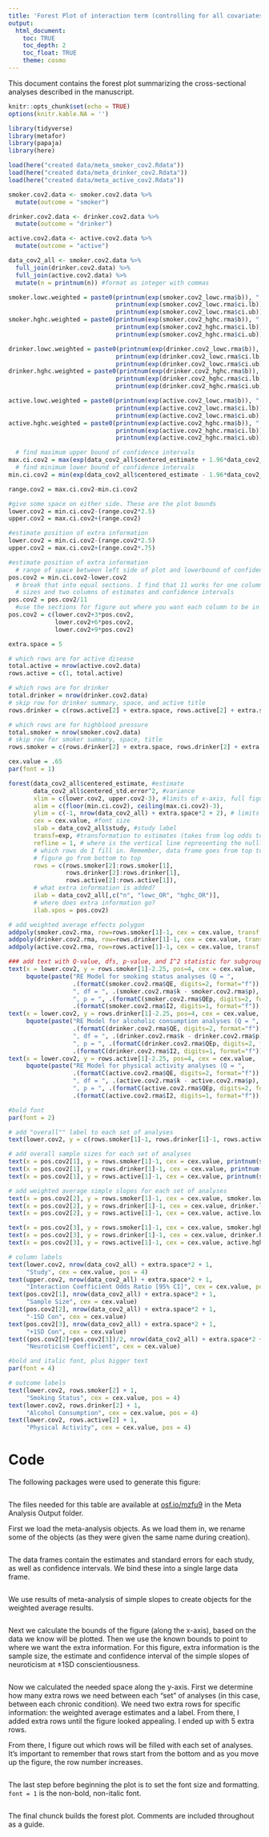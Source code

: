 ```yaml
---
title: 'Forest Plot of interaction term (controlling for all covariates)'
output: 
  html_document:
    toc: TRUE
    toc_depth: 2
    toc_float: TRUE
    theme: cosmo
---
```


This document contains the forest plot summarizing the cross-sectional analyses described in the manuscript. 

```r
knitr::opts_chunk$set(echo = TRUE)
options(knitr.kable.NA = '')
```

```r
library(tidyverse)
library(metafor)
library(papaja)
library(here)
```

```r
load(here("created data/meta_smoker_cov2.Rdata"))
load(here("created data/meta_drinker_cov2.Rdata"))
load(here("created data/meta_active_cov2.Rdata"))
```

```r
smoker.cov2.data <- smoker.cov2.data %>%
  mutate(outcome = "smoker")

drinker.cov2.data <- drinker.cov2.data %>%
  mutate(outcome = "drinker")

active.cov2.data <- active.cov2.data %>%
  mutate(outcome = "active")

data_cov2_all <- smoker.cov2.data %>%
  full_join(drinker.cov2.data) %>%
  full_join(active.cov2.data) %>%
  mutate(n = printnum(n)) #format as integer with commas
```

```r
smoker.lowc.weighted = paste0(printnum(exp(smoker.cov2_lowc.rma$b)), " [", 
                              printnum(exp(smoker.cov2_lowc.rma$ci.lb)), ", ",
                              printnum(exp(smoker.cov2_lowc.rma$ci.ub)), "]")
smoker.hghc.weighted = paste0(printnum(exp(smoker.cov2_hghc.rma$b)), " [", 
                              printnum(exp(smoker.cov2_hghc.rma$ci.lb)), ", ",
                              printnum(exp(smoker.cov2_hghc.rma$ci.ub)), "]")

drinker.lowc.weighted = paste0(printnum(exp(drinker.cov2_lowc.rma$b)), " [", 
                              printnum(exp(drinker.cov2_lowc.rma$ci.lb)), ", ",
                              printnum(exp(drinker.cov2_lowc.rma$ci.ub)), "]")
drinker.hghc.weighted = paste0(printnum(exp(drinker.cov2_hghc.rma$b)), " [", 
                              printnum(exp(drinker.cov2_hghc.rma$ci.lb)), ", ",
                              printnum(exp(drinker.cov2_hghc.rma$ci.ub)), "]")

active.lowc.weighted = paste0(printnum(exp(active.cov2_lowc.rma$b)), " [", 
                              printnum(exp(active.cov2_lowc.rma$ci.lb)), ", ",
                              printnum(exp(active.cov2_lowc.rma$ci.ub)), "]")
active.hghc.weighted = paste0(printnum(exp(active.cov2_hghc.rma$b)), " [", 
                              printnum(exp(active.cov2_hghc.rma$ci.lb)), ", ",
                              printnum(exp(active.cov2_hghc.rma$ci.ub)), "]")
```


```r
  # find maximum upper bound of confidence intervals
max.ci.cov2 = max(exp(data_cov2_all$centered_estimate + 1.96*data_cov2_all$centered_std.error))
  # find minimum lower bound of confidence intervals
min.ci.cov2 = min(exp(data_cov2_all$centered_estimate - 1.96*data_cov2_all$centered_std.error))

range.cov2 = max.ci.cov2-min.ci.cov2

#give some space on either side. These are the plot bounds
lower.cov2 = min.ci.cov2-(range.cov2*2.5) 
upper.cov2 = max.ci.cov2+(range.cov2)

#estimate position of extra information
lower.cov2 = min.ci.cov2-(range.cov2*2.5)
upper.cov2 = max.ci.cov2+(range.cov2*.75)

#estimate position of extra information
  # range of space between left side of plot and lowerbound of confidence intervals
pos.cov2 = min.ci.cov2-lower.cov2
  # break that into equal sections. I find that 11 works for one column of sample
  # sizes and two columns of estimates and confidence intervals
pos.cov2 = pos.cov2/11
  #use the sections for figure out where you want each column to be in that space
pos.cov2 = c(lower.cov2+3*pos.cov2,
             lower.cov2+6*pos.cov2,
             lower.cov2+9*pos.cov2)
```

```r
extra.space = 5

# which rows are for active disease
total.active = nrow(active.cov2.data)
rows.active = c(1, total.active)

# which rows are for drinker
total.drinker = nrow(drinker.cov2.data)
# skip row for drinker summary, space, and active title
rows.drinker = c(rows.active[2] + extra.space, rows.active[2] + extra.space + total.drinker - 1)

# which rows are for highblood pressure
total.smoker = nrow(smoker.cov2.data)
# skip row for smoker summary, space, title
rows.smoker = c(rows.drinker[2] + extra.space, rows.drinker[2] + extra.space + total.smoker - 1)
```

```r
cex.value = .65
par(font = 1)
```

```r
forest(data_cov2_all$centered_estimate, #estimate
       data_cov2_all$centered_std.error^2, #variance
       xlim = c(lower.cov2, upper.cov2-3), #limits of x-axis, full figure
       alim = c(floor(min.ci.cov2), ceiling(max.ci.cov2)-3),
       ylim = c(-1, nrow(data_cov2_all) + extra.space*2 + 2), # limits of y-axis
       cex = cex.value, #font size
       slab = data_cov2_all$study, #study label
       transf=exp, #transformation to estimates (takes from log odds to odds ratio)
       refline = 1, # where is the vertical line representing the null?
       # which rows do I fill in. Remember, data frame goes from top to bottom, but row numbers on 
       # figure go from bottom to top
       rows = c(rows.smoker[2]:rows.smoker[1], 
                rows.drinker[2]:rows.drinker[1],
                rows.active[2]:rows.active[1]),
       # what extra information is added?
       ilab = data_cov2_all[,c("n", "lowc_OR", "hghc_OR")],
       # where does extra information go?
       ilab.xpos = pos.cov2)

# add weighted average effects polygon
addpoly(smoker.cov2.rma, row=rows.smoker[1]-1, cex = cex.value, transf = exp, mlab = "", col = "blue")
addpoly(drinker.cov2.rma, row=rows.drinker[1]-1, cex = cex.value, transf = exp, mlab = "", col = "blue")
addpoly(active.cov2.rma, row=rows.active[1]-1, cex = cex.value, transf = exp, mlab = "", col = "blue")

### add text with Q-value, dfs, p-value, and I^2 statistic for subgroups
text(x = lower.cov2, y = rows.smoker[1]-2.25, pos=4, cex = cex.value,
     bquote(paste("RE Model for smoking status analyses (Q = ",
                  .(formatC(smoker.cov2.rma$QE, digits=2, format="f")),
                  ", df = ", .(smoker.cov2.rma$k - smoker.cov2.rma$p),
                  ", p = ", .(formatC(smoker.cov2.rma$QEp, digits=2, format="f")), "; ", I^2, " = ",
                  .(formatC(smoker.cov2.rma$I2, digits=1, format="f")), "%)")))
text(x = lower.cov2, y = rows.drinker[1]-2.25, pos=4, cex = cex.value,
     bquote(paste("RE Model for alcoholic consumption analyses (Q = ",
                  .(formatC(drinker.cov2.rma$QE, digits=2, format="f")),
                  ", df = ", .(drinker.cov2.rma$k - drinker.cov2.rma$p),
                  ", p = ", .(formatC(drinker.cov2.rma$QEp, digits=2, format="f")), "; ", I^2, " = ",
                  .(formatC(drinker.cov2.rma$I2, digits=1, format="f")), "%)")))
text(x = lower.cov2, y = rows.active[1]-2.25, pos=4, cex = cex.value,
     bquote(paste("RE Model for physical activity analyses (Q = ",
                  .(formatC(active.cov2.rma$QE, digits=2, format="f")),
                  ", df = ", .(active.cov2.rma$k - active.cov2.rma$p),
                  ", p = ", .(formatC(active.cov2.rma$QEp, digits=2, format="f")), "; ", I^2, " = ",
                  .(formatC(active.cov2.rma$I2, digits=1, format="f")), "%)")))

#bold font
par(font = 2)

# add "overall"" label to each set of analyses
text(lower.cov2, y = c(rows.smoker[1]-1, rows.drinker[1]-1, rows.active[1]-1), pos = 4, cex = cex.value, "Overall")

# add overall sample sizes for each set of analyses
text(x = pos.cov2[1], y = rows.smoker[1]-1, cex = cex.value, printnum(sum(smoker.cov2.data$n)))
text(x = pos.cov2[1], y = rows.drinker[1]-1, cex = cex.value, printnum(sum(drinker.cov2.data$n)))
text(x = pos.cov2[1], y = rows.active[1]-1, cex = cex.value, printnum(sum(active.cov2.data$n)))

# add weighted average simple slopes for each set of analyses
text(x = pos.cov2[2], y = rows.smoker[1]-1, cex = cex.value, smoker.lowc.weighted)
text(x = pos.cov2[2], y = rows.drinker[1]-1, cex = cex.value, drinker.lowc.weighted)
text(x = pos.cov2[2], y = rows.active[1]-1, cex = cex.value, active.lowc.weighted)

text(x = pos.cov2[3], y = rows.smoker[1]-1, cex = cex.value, smoker.hghc.weighted)
text(x = pos.cov2[3], y = rows.drinker[1]-1, cex = cex.value, drinker.hghc.weighted)
text(x = pos.cov2[3], y = rows.active[1]-1, cex = cex.value, active.hghc.weighted)

# column labels
text(lower.cov2, nrow(data_cov2_all) + extra.space*2 + 1,
     "Study", cex = cex.value, pos = 4)
text(upper.cov2, nrow(data_cov2_all) + extra.space*2 + 1,
     "Interaction Coefficient Odds Ratio [95% CI]", cex = cex.value, pos=2)
text(pos.cov2[1], nrow(data_cov2_all) + extra.space*2 + 1,
     "Sample Size", cex = cex.value)
text(pos.cov2[2], nrow(data_cov2_all) + extra.space*2 + 1,
     "-1SD Con", cex = cex.value)
text(pos.cov2[3], nrow(data_cov2_all) + extra.space*2 + 1,
     "+1SD Con", cex = cex.value)
text((pos.cov2[2]+pos.cov2[3])/2, nrow(data_cov2_all) + extra.space*2 + 2,
     "Neuroticism Coefficient", cex = cex.value)

#bold and italic font, plus bigger text
par(font = 4)

# outcome labels
text(lower.cov2, rows.smoker[2] + 1,
     "Smoking Status", cex = cex.value, pos = 4)
text(lower.cov2, rows.drinker[2] + 1,
     "Alcohol Consumption", cex = cex.value, pos = 4)
text(lower.cov2, rows.active[2] + 1,
     "Physical Activity", cex = cex.value, pos = 4)
```

# Code

The following packages were used to generate this figure: 

```r
```

The files needed for this table are available at [osf.io/mzfu9](https://osf.io/mzfu9/) in the Meta Analysis Output folder.

First we load the meta-analysis objects. As we load them in, we rename some of the objects (as they were given the same name during creation).

```r
```

The data frames contain the estimates and standard errors for each study, as well as confidence intervals. We bind these into a single large data frame.

```r
```

We use results of meta-analysis of simple slopes to create objects for the weighted average results.

```r
```


Next we calculate the bounds of the figure (along the x-axis), based on the data we know will be plotted. Then we use the known bounds to point to where we want the extra information. For this figure, extra information is the sample size, the estimate and confidence interval of the simple slopes of neuroticism at ±1SD conscientiousness. 

```r
```

Now we calculated the needed space along the y-axis. First we determine how many extra rows we need between each "set" of analyses (in this case, between each chronic condition). We need two extra rows for specific information: the weighted average estimates and a label. From there, I added extra rows until the figure looked appealing. I ended up with 5 extra rows.

From there, I figure out which rows will be filled with each set of analyses. It's important to remember that rows start from the bottom and as you move up the figure, the row number increases. 

```r
```

The last step before beginning the plot is to set the font size and formatting. `font = 1` is the non-bold, non-italic font.

```r
```

The final chunck builds the forest plot. Comments are included throughout as a guide.

```r
```

